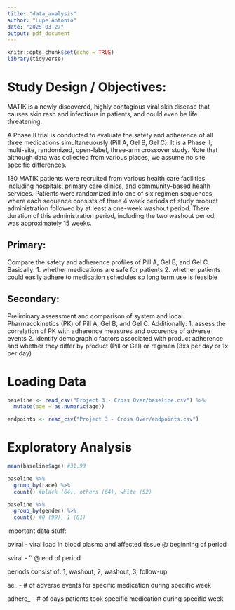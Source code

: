 ```yaml
---
title: "data_analysis"
author: "Lupe Antonio"
date: "2025-03-27"
output: pdf_document
---
```


```r
knitr::opts_chunk$set(echo = TRUE)
library(tidyverse)
```

# Study Design / Objectives:

MATIK is a newly discovered, highly contagious viral skin disease that causes skin rash and infectious in patients, and could even be life threatening. 

A Phase II trial is conducted to evaluate the safety and adherence of all three medications simultaneuously (Pill A, Gel B, Gel C). It is a Phase II, multi-site, randomized, open-label, three-arm crossover study. 
Note that although data was collected from various places, we assume no site specific differences.

180 MATIK patients were recruited from various health care facilities, including hospitals, primary care clinics, and community-based health services. Patients were randomized into one of six regimen sequences, where each sequence consists of three 4 week periods of study product administration followed by at least a one-week washout period. There duration of this administration period, including the two washout period, was approximately 15 weeks.


## Primary:

Compare the safety and adherence profiles of Pill A, Gel B, and Gel C. Basically:
1. whether medications are safe for patients
2. whether patients could easily adhere to medication schedules so long term use is feasible


## Secondary:

Preliminary assessment and comparison of system and local Pharmacokinetics (PK) of Pill A, Gel B, and Gel C. Additionally:
1. assess the correlation of PK with adherence measures and occurence of adverse events
2. identify demographic factors associated with product adherence and whether they differ by product (Pill or Gel) or regimen (3xs per day or 1x per day)



# Loading Data

```r
baseline <- read_csv("Project 3 - Cross Over/baseline.csv") %>%
  mutate(age = as.numeric(age))

endpoints <- read_csv("Project 3 - Cross Over/endpoints.csv")
```


# Exploratory Analysis

```r
mean(baseline$age) #31.93

baseline %>%
  group_by(race) %>%
  count() #black (64), others (64), white (52)

baseline %>%
  group_by(gender) %>%
  count() #0 (99), 1 (81)
```


important data stuff:

bviral - viral load in blood plasma and affected tissue @ beginning of period

sviral - '' @ end of period

periods consist of: 1, washout, 2, washout, 3, follow-up


ae_ - # of adverse events for specific medication during specific week

adhere_ - # of days patients took specific medication during specific week


